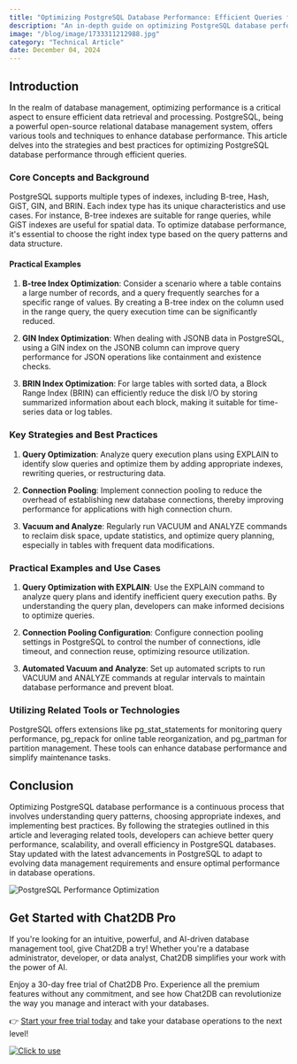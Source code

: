 ```yaml
---
title: "Optimizing PostgreSQL Database Performance: Efficient Queries for Better Results"
description: "An in-depth guide on optimizing PostgreSQL database performance through efficient queries and best practices."
image: "/blog/image/1733311212988.jpg"
category: "Technical Article"
date: December 04, 2024
---
```


## Introduction

In the realm of database management, optimizing performance is a critical aspect to ensure efficient data retrieval and processing. PostgreSQL, being a powerful open-source relational database management system, offers various tools and techniques to enhance database performance. This article delves into the strategies and best practices for optimizing PostgreSQL database performance through efficient queries.

### Core Concepts and Background

PostgreSQL supports multiple types of indexes, including B-tree, Hash, GiST, GIN, and BRIN. Each index type has its unique characteristics and use cases. For instance, B-tree indexes are suitable for range queries, while GiST indexes are useful for spatial data. To optimize database performance, it's essential to choose the right index type based on the query patterns and data structure.

#### Practical Examples

1. **B-tree Index Optimization**: Consider a scenario where a table contains a large number of records, and a query frequently searches for a specific range of values. By creating a B-tree index on the column used in the range query, the query execution time can be significantly reduced.

2. **GIN Index Optimization**: When dealing with JSONB data in PostgreSQL, using a GIN index on the JSONB column can improve query performance for JSON operations like containment and existence checks.

3. **BRIN Index Optimization**: For large tables with sorted data, a Block Range Index (BRIN) can efficiently reduce the disk I/O by storing summarized information about each block, making it suitable for time-series data or log tables.

### Key Strategies and Best Practices

1. **Query Optimization**: Analyze query execution plans using EXPLAIN to identify slow queries and optimize them by adding appropriate indexes, rewriting queries, or restructuring data.

2. **Connection Pooling**: Implement connection pooling to reduce the overhead of establishing new database connections, thereby improving performance for applications with high connection churn.

3. **Vacuum and Analyze**: Regularly run VACUUM and ANALYZE commands to reclaim disk space, update statistics, and optimize query planning, especially in tables with frequent data modifications.

### Practical Examples and Use Cases

1. **Query Optimization with EXPLAIN**: Use the EXPLAIN command to analyze query plans and identify inefficient query execution paths. By understanding the query plan, developers can make informed decisions to optimize queries.

2. **Connection Pooling Configuration**: Configure connection pooling settings in PostgreSQL to control the number of connections, idle timeout, and connection reuse, optimizing resource utilization.

3. **Automated Vacuum and Analyze**: Set up automated scripts to run VACUUM and ANALYZE commands at regular intervals to maintain database performance and prevent bloat.

### Utilizing Related Tools or Technologies

PostgreSQL offers extensions like pg_stat_statements for monitoring query performance, pg_repack for online table reorganization, and pg_partman for partition management. These tools can enhance database performance and simplify maintenance tasks.

## Conclusion

Optimizing PostgreSQL database performance is a continuous process that involves understanding query patterns, choosing appropriate indexes, and implementing best practices. By following the strategies outlined in this article and leveraging related tools, developers can achieve better query performance, scalability, and overall efficiency in PostgreSQL databases. Stay updated with the latest advancements in PostgreSQL to adapt to evolving data management requirements and ensure optimal performance in database operations.

![PostgreSQL Performance Optimization](https://example.com/postgresql-performance-optimization.jpg)

## Get Started with Chat2DB Pro

If you're looking for an intuitive, powerful, and AI-driven database management tool, give Chat2DB a try! Whether you're a database administrator, developer, or data analyst, Chat2DB simplifies your work with the power of AI.

Enjoy a 30-day free trial of Chat2DB Pro. Experience all the premium features without any commitment, and see how Chat2DB can revolutionize the way you manage and interact with your databases.

👉 [Start your free trial today](https://chat2db.ai/pricing) and take your database operations to the next level!


[![Click to use](/image/blog/bg/chat2db.jpg)](https://app.chat2db-ai.com/)
